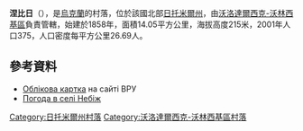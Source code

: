{{coord|50|38|6|N|28|34|36|E|scale:30000|display=title}}

'''涅比日'''（{{lang-uk|Небіж}}），是[[烏克蘭|烏克蘭]]的村落，位於該國北部[[日托米爾州|日托米爾州]]，由[[沃洛達爾西克-沃林西基區|沃洛達爾西克-沃林西基區]]負責管轄，始建於1858年，面積14.05平方公里，海拔高度215米，2001年人口375，人口密度每平方公里26.69人。

==參考資料==
* [http://w1.c1.rada.gov.ua/pls/z7503/A005?rdat1=05.04.2015&rf7571=8974 Облікова картка] на сайті ВРУ
* [https://ua.sinoptik.ua/погода-небіж Погода в селі Небіж] {{Wayback|url=https://ua.sinoptik.ua/%D0%BF%D0%BE%D0%B3%D0%BE%D0%B4%D0%B0-%D0%BD%D0%B5%D0%B1%D1%96%D0%B6 |date=20201027043524 }}

{{DEFAULTSORT:Небіж (село)}}
[[Category:日托米爾州村落|Category:日托米爾州村落]]
[[Category:沃洛達爾西克-沃林西基區村落|Category:沃洛達爾西克-沃林西基區村落]]


{{Zhytomyr-geo-stub}}